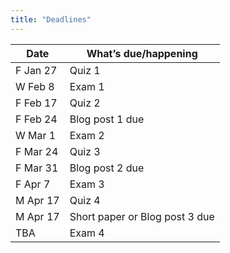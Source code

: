 ```yaml
---
title: "Deadlines"
---
```


| Date      | What's due/happening |
|-----------|----------------------|
| F Jan 27  | Quiz 1                |
| W Feb 8  | Exam 1              |
| F Feb 17   | Quiz 2             |
| F Feb 24  | Blog post 1 due      |
| W Mar 1  | Exam 2              |
| F Mar 24   | Quiz 3              |
| F Mar 31   | Blog post 2 due      |
| F Apr 7  | Exam 3               |
| M Apr 17   | Quiz 4               |
| M Apr 17   | Short paper or Blog post 3 due |
| TBA       | Exam 4               |
